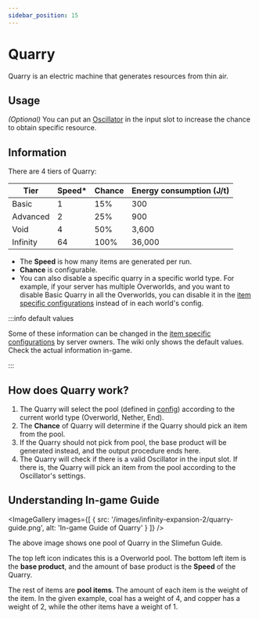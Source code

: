 ```yaml
---
sidebar_position: 15
---
```



# Quarry

Quarry is an electric machine that generates resources from thin air.

## Usage

*(Optional)* You can put an [Oscillator](/infinity-expansion-2/tools/oscillator) in the input slot to increase the chance to obtain specific resource.

## Information

There are 4 tiers of Quarry:

| Tier | Speed* | Chance | Energy consumption (J/t) |
| ---- | ------------ | ------------- | ------------------------ |
| Basic | 1 | 15% | 300 |
| Advanced | 2 | 25% | 900 |
| Void | 4 | 50% | 3,600 |
| Infinity | 64 | 100% | 36,000 |

- The **Speed** is how many items are generated per run.
- **Chance** is configurable.
- You can also disable a specific quarry in a specific world type. For example, if your server has multiple Overworlds, and you want to disable Basic Quarry in all the Overworlds, you can disable it in the [item specific configurations](/infinity-expansion-2/config/items) instead of in each world's config.

:::info default values

Some of these information can be changed in the [item specific configurations](/infinity-expansion-2/config/items) by server owners. The wiki only shows the default values. Check the actual information in-game.

:::

## How does Quarry work?

1. The Quarry will select the pool (defined in [config](/infinity-expansion-2/config/main#quarry-pools)) according to the current world type (Overworld, Nether, End).
2. The **Chance** of Quarry will determine if the Quarry should pick an item from the pool.
3. If the Quarry should not pick from pool, the base product will be generated instead, and the output procedure ends here.
4. The Quarry will check if there is a valid Oscillator in the input slot. If there is, the Quarry will pick an item from the pool according to the Oscillator's settings.

## Understanding In-game Guide

<ImageGallery images={[
  { src: '/images/infinity-expansion-2/quarry-guide.png', alt: 'In-game Guide of Quarry' }
]} />

The above image shows one pool of Quarry in the Slimefun Guide.

The top left icon indicates this is a Overworld pool. The bottom left item is the **base product**, and the amount of base product is the **Speed** of the Quarry.

The rest of items are **pool items**. The amount of each item is the weight of the item. In the given example, coal has a weight of 4, and copper has a weight of 2, while the other items have a weight of 1.
